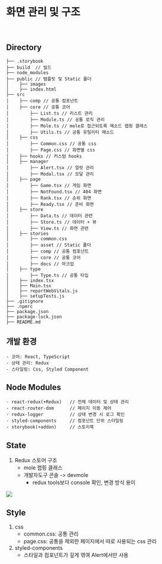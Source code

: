 
<Meta title="docs/Intro" />

<style>{`
    body {
        overflow: scroll !important;
    }
`}</style>

# 화면 관리 및 구조

<br/>

## Directory
```
├── .storybook
├── build  // 빌드  
├── node_modules
├── public // 템플릿 및 Static 폴더
│    ├── images
│    ├── index.html
├── src
│    ├── comp // 공통 컴포넌트
│    ├── core // 공통 코어
│        ├── List.ts // 리스트 관리
│        ├── Module.ts // 공통 로직 관리
│        ├── Mole.ts // mole로 접근되도록 메소드 랩핑 클래스
│        ├── Utils.ts // 공통 유틸리티 메소드
│    ├── css
│        ├── Common.css // 공통 css
│        ├── Page.css // 화면별 css
│    ├── hooks // 커스텀 hooks
│    ├── manager
│        ├── Alert.tsx // 얼럿 관리
│        ├── Modal.tsx // 모달 관리
│    ├── page
│        ├── Game.tsx // 게임 화면
│        ├── NotFound.tsx // 404 화면
│        ├── Rank.tsx // 순위 화면
│        ├── Ready.tsx // 준비 화면
│    ├── store
│        ├── Data.ts // 데이터 관련
│        ├── Store.ts // 데이터 + 뷰
│        ├── View.ts // 화면 관련
│    ├── stories
│        ├── common.css
│        ├── asset // Static 폴더
│        ├── comp // 공통 컴포넌트
│        ├── core // 공통 코어
│        ├── docs // 마크업
│    ├── type
│        ├── Type.ts // 공통 타입
│    ├── index.tsx
│    ├── Main.tsx
│    ├── reportWebVitals.js
│    ├── setupTests.js
├── .gitignore
├── .npmrc
├── package.json
├── package-lock.json
├── README.md
```

## 개발 환경
    - 코어: React, TypeScript
    - 상태 관리: Redux
    - 스타일링: Css, Styled Component

## Node Modules
    - react-redux(+Redux)   // 전체 데이터 및 상태 관리
    - react-router-dom      // 페이지 이동 제어
    - redux-logger          // 상태 변경 시 로그 확인
    - styled-components     // 컴포넌트 단위 스타일링
    - storybook(+addon)     // 스토리북
    
## State 
1. Redux 스토어 구조
    - mole 랩핑 클래스
    - 개발자도구 콘솔 -> devmole
        - redux tools보다 console 확인, 변경 방식 용이

<img src={ConsoleImg} />
    

## Style
1. css
    - common.css: 공통 관리
    - page.css: 공통을 제외한 페이지에서 따로 사용되는 css 관리
2. styled-components 
    - 스타일과 컴포넌트가 깊게 엮여 Alert에서만 사용




